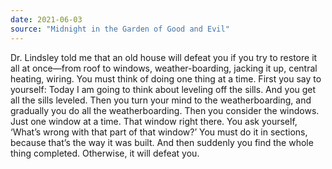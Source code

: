 ```yaml
---
date: 2021-06-03
source: "Midnight in the Garden of Good and Evil"
---
```


Dr. Lindsley told me that an old house will defeat you if you try to restore it all at once—from roof to windows, weather-boarding, jacking it up, central heating, wiring. You must think of doing one thing at a time. First you say to yourself: Today I am going to think about leveling off the sills. And you get all the sills leveled. Then you turn your mind to the weatherboarding, and gradually you do all the weatherboarding. Then you consider the windows. Just one window at a time. That window right there. You ask yourself, ‘What’s wrong with that part of that window?’ You must do it in sections, because that’s the way it was built. And then suddenly you find the whole thing completed. Otherwise, it will defeat you.

